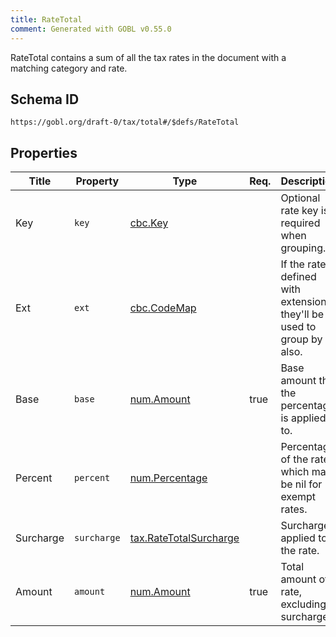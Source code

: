```yaml
---
title: RateTotal
comment: Generated with GOBL v0.55.0
---
```


RateTotal contains a sum of all the tax rates in the document with a matching category and rate.

## Schema ID

`https://gobl.org/draft-0/tax/total#/$defs/RateTotal`

## Properties

| Title     | Property    | Type                                                        | Req. | Description                                                               |
|-----------|-------------|-------------------------------------------------------------|------|---------------------------------------------------------------------------|
| Key       | `key`       | [cbc.Key](/draft-0/cbc/key)                                 |      | Optional rate key is required when grouping.                              |
| Ext       | `ext`       | [cbc.CodeMap](/draft-0/cbc/code_map)                        |      | If the rate is defined with extensions, they'll be used to group by also. |
| Base      | `base`      | [num.Amount](/draft-0/num/amount)                           | true | Base amount that the percentage is applied to.                            |
| Percent   | `percent`   | [num.Percentage](/draft-0/num/percentage)                   |      | Percentage of the rate, which may be nil for exempt rates.                |
| Surcharge | `surcharge` | [tax.RateTotalSurcharge](/draft-0/tax/rate_total_surcharge) |      | Surcharge applied to the rate.                                            |
| Amount    | `amount`    | [num.Amount](/draft-0/num/amount)                           | true | Total amount of rate, excluding surcharges                                |

